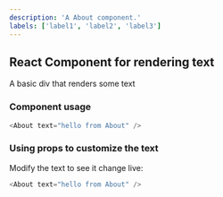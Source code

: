 ```yaml
---
description: 'A About component.'
labels: ['label1', 'label2', 'label3']
---
```



## React Component for rendering text

A basic div that renders some text

### Component usage
```js
<About text="hello from About" />
```

### Using props to customize the text

Modify the text to see it change live:
```js live
<About text="hello from About" />
```
